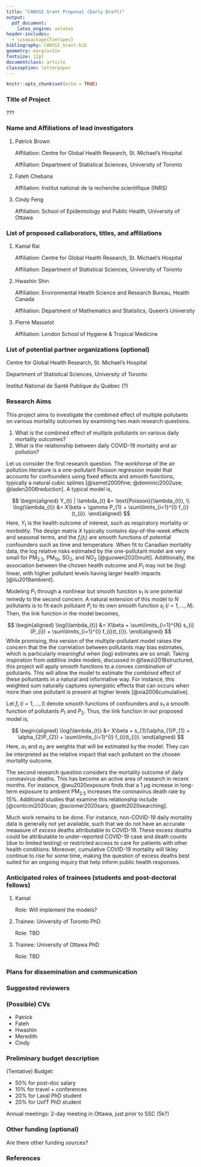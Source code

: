 ```yaml
---
title: "CANSSI Grant Proposal (Early Draft)"
output:
  pdf_document:
    latex_engine: xelatex
header-includes:
  - \usepackage{fontspec}
bibliography: CANSSI_Grant.bib
geometry: margin=1in 
fontsize: 12pt
documentclass: article
classoption: letterpaper
---
```


\setmainfont{Calibri}

```r
knitr::opts_chunk$set(echo = TRUE)
```

### Title of Project

???

### Name and Affiliations of lead investigators

  1. Patrick Brown

     Affiliation: Centre for Global Health Research, St. Michael's Hospital
     
     Affiliation: Department of Statistical Sciences, University of Toronto

  2. Fateh Chebana
  
     Affiliation: Institut national de la recherche scientifique (INRS)

  2. Cindy Feng 
  
     Affiliation: School of Epidemiology and Public Health, University of Ottawa



### List of proposed callaborators, titles, and affiliations

  1. Kamal Rai

     Affiliation: Centre for Global Health Research, St. Michael's Hospital
     
     Affiliation: Department of Statistical Sciences, University of Toronto


  2. Hwashin Shin 

     Affiliation: Environmental Health Science and Research Bureau, Health Canada
     
     Affiliation: Department of Mathematics and Statistics, Queen's University 


  3. Pierre Masselot

     Affiliation: London School of Hygiene & Tropical Medicine



### List of potential partner organizations (optional)

Centre for Global Health Research, St. Michael's Hospital 
  
Department of Statistical Sciences, University of Toronto

Institut National de Santé Publique du Québec (?)

<!-- Health Canada (?) --> 



\newpage

### Research Aims

<!-- Limit to 5 pages, including references (include all details). Will be expanded to 7 pages in the full proposal -->



This project aims to investigate the combined effect of multiple pollutants on various mortality outcomes by examining two main research questions.
  
  1. What is the combined effect of multiple pollutants on various daily mortality outcomes? 
  2. What is the relationship between daily COVID-19 mortality and air pollution? 
  
Let us consider the first research question. The workhorse of the air pollution literature is a one-pollutant Poisson regression model that accounts for confounders using fixed effects and smooth functions, typically a natural cubic splines [@samet2000fine; @dominici2002use; @laden2006reduction]. A typical model is,

$$
\begin{aligned}
  Y_{t} | \lambda_{t} &= \text{Poisson}(\lambda_{t}), \\
  \log(\lambda_{t}) &= X\beta + \gamma P_{1} + \sum\limits_{i=1}^{I} f_{i}(t_{i}).
\end{aligned}
$$
Here, $Y_{t}$ is the health outcome of interest, such as respiratory mortality or morbidity. The design matrix $X$ typically contains day-of-the-week effects and seasonal terms, and the $f_{i}(t_{i})$ are smooth functions of potential confounders such as time and temperature. When fit to Canadian mortality data, the log relative risks estimated by the one-pollutant model are very small for PM~2.5~, PM~10~, SO~2~, and NO~2~ [@guowen2020multi]. Additionally, the association between the chosen health outcome and $P_{1}$ may not be (log) linear, with higher pollutant levels having larger health impacts [@liu2019ambient].

Modeling $P_{1}$ through a nonlinear but smooth function $s_{1}$ is one potential remedy to the second concern. A natural extension of this model to $N$ pollutants is to fit each pollutant $P_{i}$ to its own smooth function $s_{i}$ ($i = 1,\ldots,N)$. Then, the link function in the model becomes, 

$$
\begin{aligned}
  \log(\lambda_{t}) &= X\beta + \sum\limits_{i=1}^{N} s_{i}(P_{i}) + \sum\limits_{i=1}^{I} f_{i}(t_{i}).
\end{aligned}
$$
While promising, this version of the multiple-pollutant model raises the concern that the the correlation between pollutants may bias estimates, which is particularly meaningful when (log) estimates are so small. Taking inspiration from *additive index models*, discussed in @fawzi2016structured, this project will apply smooth functions to a convex combination of pollutants. This will allow the model to estimate the *combined* effect of these polluntants in a natural and informative way. For instance, this weighted sum naturally captures synergistic effects that can occurs when more than one pollutant is present at higher levels [@xia2006cumulative]. 

Let $f_{i}$ ($i=1,\ldots,I$) denote smooth functions of confounders and $s_{1}$ a smooth function of pollutants $P_{1}$ and $P_{2}$. Thus, the link function in our proposed model is,

$$
\begin{aligned}
  \log(\lambda_{t}) &= X\beta + s_{1}(\alpha_{1}P_{1} + \alpha_{2}P_{2}) + \sum\limits_{i=1}^{I} f_{i}(t_{i}).
\end{aligned}
$$
Here, $\alpha_{1}$ and $\alpha_{2}$ are weights that will be estimated by the model. They can be interpreted as the relative impact that each pollutant on the chosen mortality outcome. 

The second research question considers the mortality outcome of daily coronavirus deaths. This has become an active area of research in recent months. For instance, @wu2020exposure finds that a 1 $\mu$g increase in  long-term exposure to ambient PM~2.5~ increases the coronavirus death rate by 15%. Additional studies that examine this relationship include [@conticini2020can; @sciomer2020sars; @setti2020searching]. 

Much work remains to be done. For instance, non-COVID-19 daily mortality data is generally not yet available, such that we do not have an accurate meaasure of *excess* deaths attributable to COVID-19. These excess deaths could be attributable to under-reported COVID-19 case and death counts (due to limited testing) or restricted access to care for patients with other health conditions. Moreover, cumulative COVID-19 mortality will likley continue to rise for some time, making the question of excess deaths best suited for an ongoing inquiry that help inform public health responses. 

\newpage 

### Anticipated roles of trainees (students and post-doctoral fellows)

<!-- Limit to 1/2 page. Full details will be included in the full proposal --> 

  1. Kamal 

     Role: Will implement the models?


  2. Trainee: University of Toronto PhD

     Role: TBD


  3. Trainee: University of Ottawa PhD

     Role: TBD

<!-- 
### Anticipated organization of collaborations

Not necessary in the LOI. This will be included in the full proposal. 
--> 

### Plans for dissemination and communication

<!-- Limit to 5 sentences. This will be expanded in a full proposal. -->

### Suggested reviewers

### (Possible) CVs

<!-- Degrees, current position(s), selected peer-reviewed publications (last 6 years), other evidence of impact and contributions (last 6 years), and numbers of undergraduate, master’s level, PhD level and postdoctoral trainees (last 6 years). --> 

  - Patrick 
  - Fateh 
  - Hwashin
  - Meredith
  - Cindy  

### Preliminary budget description

<!-- Limit to 1/4 of a page. This will be expanded in a full proposal. --> 

(Tentative) Budget: 

- 50% for post-doc salary 
- 10% for travel + conferences 
- 20% for Laval PhD student
- 20% for UofT PhD student 

Annual meetings: 2-day meeting in Ottawa, just prior to SSC (5k?)


### Other funding (optional)

Are there other funding sources? 


\newpage

### References 



